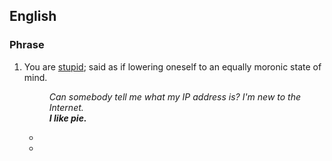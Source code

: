 ==English==

===Phrase===
{{en-phrase}}

# {{lb|en|pejorative|internet slang}} You are [[stupid]]; said as if lowering oneself to an equally moronic state of mind.
#: ''Can somebody tell me what my IP address is? I'm new to the Internet.''
#: '''''I like pie.'''''
#* {{quote-newsgroup|en|date=May 4 2003|author=Brian Link|title=Re: Potpourri|newsgroup=misc.fitness.weights|url=http://groups.google.com/group/misc.fitness.weights/msg/eb3d9a698768b083
|passage=[''replying to: Listen up, fuck for brains !!! Don't make off topic posts to MFW. You stupid cock sucking fool !!! My fist meets your face if you do it again. Got it BOY !!"''] '''I like pie. '''}}
#* {{quote-newsgroup|en|date=August 30 2009|author="Vitriol Trollsbane"|title=Re: Larry Hasn't Changed|newsgroup=alt.online-service.webtv|url=http://groups.google.com/group/alt.online-service.webtv/msg/4ae599199afe9d9c
|passage=[''replying to: Moron you post OFF SUBJECT in here on almost every subject"''] '''I like pie.'''}}